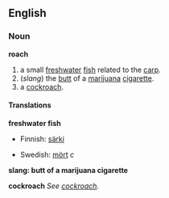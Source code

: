 ==English==

===Noun===
'''roach'''
#a small [[freshwater]] [[fish]] related to the [[carp]].
#(''slang'') the [[butt]] of a [[marijuana]] [[cigarette]].
#a [[cockroach]].

====Translations====

'''freshwater fish'''
{{top}}
<!--languages from A to I go here-->
*Finnish: [[särki]]

{{mid}}
<!--languages from J to Z go here-->
*Swedish: [[mört]] ''c''

{{bottom}}

'''slang: butt of a marijuana cigarette'''
{{top}}
<!--languages from A to I go here-->

{{mid}}
<!--languages from J to Z go here-->

{{bottom}}

'''cockroach'''
''See [[cockroach]].''